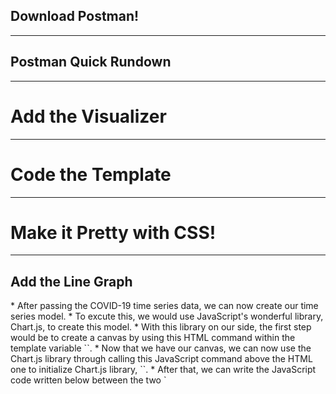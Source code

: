 
## Download Postman!

---

## Postman Quick Rundown
---

# Add the Visualizer

---

# Code the Template

---

# Make it Pretty with CSS!

---

## Add the Line Graph



<Notes>
  * After passing the COVID-19 time series data, we can now create our time series model.
  * To excute this, we would use JavaScript's wonderful library, Chart.js, to create this model.
  * With this library on our side, the first step would be to create a canvas by using this HTML command within the template variable
   `<canvas id="myChart"></canvas>`.
  * Now that we have our canvas, we can now use the Chart.js library through calling this JavaScript command above the HTML one
    to initialize Chart.js library, `<script src="https://cdn.jsdelivr.net/npm/chart.js@2.8.0"></script>`.
  * After that, we can write the JavaScript code written below between the two `<script>` parameters to form the body that passes the
    dates and data values of our dataset.
</Notes>

<img src ={require("./images/USA Code.png")}/>

<Notes>
  * Now that we have completed the steps, we can run the code through the send button and after we click the visualize button, we have
    finally created our time series model!
</Notes>

<img src ={require("./images/USA Graph.png")}/>
  
<Notes>
  * We can see here that the cases for COVID-19 have been stagnant throughout January and February, but then they start to increase in
    March. This means that as time goes on after March, the number of COVID-19 cases increase, meaning the disease is starting to spread
    much throughout the US during this time.
</Notes>

---

# Slide 7

## Show Time Series for another country

<Notes>
  * Now that you've seen the time series of COVID-19 from the US, you're probably thinking, "How can we find the growth of COVID-19 cases from other countries?"
  * Well, you're in luck! Notice how on the GET search bar, we already have the API key for our 
  dataset, `https://covidapi.info/api/v1/country/USA`, but the `USA` value after `/country/` represents the specfic country that we
  selected to show the time series for.
  * Now what you can do is simply change that parameter for another country. Let's say we want to look at the growth of COVID-19 cases
  in China. China's value is known as `CHN`. So you would would replace `USA` with `CHN` after the `/country/` parameter like so
  `https://covidapi.info/api/v1/country/CHN`.
  * Once that's completed you, can search for it on the API key, click the send button, click the visualize button to create the model 
  and voila! You have created the Time Series model for China.
</Notes>

<img src ={require("./images/China.png")}/>

---

# Slide 8

## Show Time Series for another Value

<Notes>
  * Now you've seen how to get a time series just for one country, but what if you wanted to find the level of impact throughout the
  entire world?
  * Well you can now do that through editing the API key from the GET search bar. 
  * Remember when we made a time series just for China using the API call `https://covidapi.info/api/v1/country/CHN`? Well what you can
  do is change the positional arguments `/country/` and `CHN` because the `/country/` parameter specifies just for a country and `CHN`
  refers only to the specific country, China.
  * Now to actually change the parameters, you should replace `/country/` with `/global/` because this would allow the API key to realise that we want to collect the COVID-19 cases everywhere rather than one place and after `/global/` I would put `count` because
  this would specify the total count for every country.
  * Your API key on the GET search bar will look like this, `https://covidapi.info/api/v1/global/count`, and once you hit the send and
  the visualize buttons, just like that, you created another time series model for COVID-19 cases for the entire world.
</Notes>

<img src = {require("./images/Global Graph.png")}/>
  
---

# Slide 9

## Change of Variables for Data Types

<Notes>
  * We have seen given variables within our dataset to create time series models, but what would happen if we change the variable's
  name itself? Let's find out.
  * When we go to the pre-request script tab, this is where we can initialize our variables to anything that we please. Let's say that we want to name our variable "ISO" from the data from China. We would then use the `pm.variables.set()` function call to initialize
  the variable name and the first parameter will be the name we want to define (`ISO`) and the second parameter will store all of the
  data from the previous variable (`CHN`). The function call will look like this, `pm.variables.set("ISO", "CHN");`.
</Notes>

<img src = {require("./images/ISO.png")}/>

<Notes>
  * Now you can click the send button to run the code for it and click visualize and you'll notice two things when you run this time 
  series: the graph looks exactly the same and the API key has a different variable after `/country/` 
  `https://covidapi.info/api/v1/country/{{ISO}}`. That is because the only thing we have redefined was China's variable name
  but everything else remains the same.
</Notes>
  
<img src = {require("./images/OSI.png")}/>
  
<Notes>
  * Now you're probably wondering how is the graph reading through the data appropriately with the new variable name? To further
  explain, when you go to the tests tab on Postman, you should scroll through the very bottom of the code and you should look at
  the `pm.visualizer.set()` function call. Notice how you have the title call being defined with 
  ``COVID timeseries data for ${pm.variables.get("ISO")}``. The pm.variables.get() call collects all of the data from the given 
  varaible name "ISO", which explains how we're able to store the data itself in the first place.
</Notes>

<img src = {require("./images/ISO Code.png")}/>

---

# Slide 10

## Make the Datapoints have the same colors of their Country's Flag

<Notes>
  * Now that you have seen ways to work with Postman to customize the visualization of our mathematical model, you can now give it a try
  by making the datapoints that represents the level of COVID-19 cases per date have the same colors as the country's flag.
  * Let's do China for instance. So if we go under the test tab of Postman, we can see that the `backgroundColor:` and `borderColor:`
  template calls contain `rgb()` as the preset color template for the bullet points.
</Notes>

<img src = {require("./images/China Colors Before.png")}/>

<Notes>
  * What we can do is replace `rgb()` with `red()` for `backgroundColor:` (background color for the bullet points) and `yellow()` for `borderColor:` (border color for the bullet points) like so.
</Notes>

<img src = {require("./images/image.png")}/>

<Notes>
  * After editing that part of the code, as we run it through the console via the send button, we notice many things that are different
  about the graph. You're probably wondering where are the colors for the data points, but if you run your cursor through them towards
  the initial data point, you'll see that the data points are red with a yellow boarder like intended!
</Notes>

<img src = {require("./images/image (1).png")}/>

<Notes>
  * Another thing you're thinking about as to why is the background for the mathematical model in a dark-grey tone? The answer to that
  would be when you right click the graph to see the command "Inspect visualization", this page will pop up and if you look at the
  `color:` section of the JavaScript code, you can see that it's preset to Black. That would mean that no matter how many times you
  run it, you can't change the color for the mathematical model.
</Notes>

<img src = {require("./images/image (2).png")}/>
